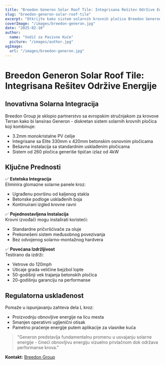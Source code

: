 ```yaml
---
title: "Breedon Generon Solar Roof Tile: Integrisana Rešitev Održive Energije"
slug: "breedon-generon-solar-roof-tile"
excerpt: "Otkrijte kako sistem solarnih krovnih pločica Breedon Generon integriše proizvodnju održive energije sa tradicionalnom estetikom krovova."
coverImage: "/images/breedon-generon.jpg"
date: "2025-02-10"
author:
  name: "Vodič za Pasivne Kuće"
  picture: "/images/author.jpg"
ogImage:
  url: "/images/breedon-generon.jpg"
---
```


# Breedon Generon Solar Roof Tile: Integrisana Rešitev Održive Energije

## Inovativna Solarna Integracija

Breedon Group je sklopio partnerstvo sa evropskim stručnjakom za krovove Terran kako bi lansirao Generon - diskretan sistem solarnih krovnih pločica koji kombinuje:

- 3.2mm monokristalne PV ćelije
- Integrisane sa Elite 330mm x 420mm betonskim osnovnim pločicama
- Bešavna instalacija sa standardnim usklađenim pločicama
- Sistem od 260 pločica generiše tipičan izlaz od 4kW

## Ključne Prednosti

✅ **Estetska Integracija**  
Eliminira glomazne solarne panele kroz:
- Ugrađenu površinu od kaljenog stakla
- Betonske podloge usklađenih boja
- Kontinuirani izgled krovne ravni

✅ **Pojednostavljena Instalacija**  
Krovni izvođači mogu instalirati koristeći:
- Standardne pričvršćivače za oluje
- Prekonešeni sistem međusobnog povezivanja
- Bez odvojenog solarno-montažnog hardvera

✅ **Povećana Izdržljivost**  
Testirano da izdrži:
- Vetrove do 120mph
- Uticaje grada veličine bejzbol lopte
- 50-godišnji vek trajanja betonskih pločica
- 20-godišnju garanciju na performanse

## Regulatorna usklađenost

Pomaže u ispunjavanju zahteva dela L kroz:
- Proizvodnju obnovljive energije na licu mesta
- Smanjen operativni ugljenični otisak
- Pametno praćenje energije putem aplikacije za vlasnike kuća

> "Generon predstavlja fundamentalnu promenu u usvajanju solarne energije - čineći obnovljivu energiju vizuelno privlačnom dok održava performanse krova."  

**Kontakt:** [Breedon Group](https://www.breedongroup.com)